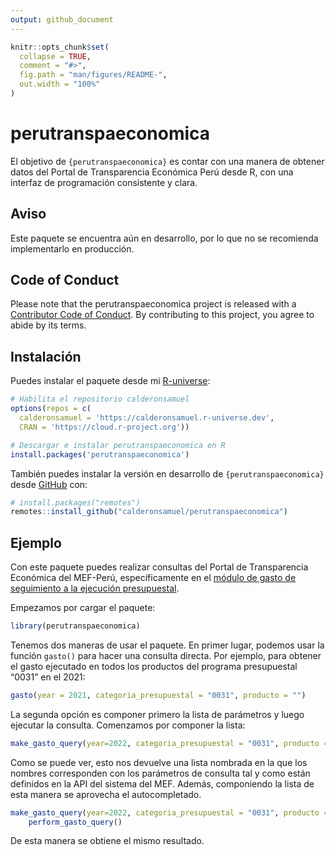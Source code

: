 ```yaml
---
output: github_document
---
```


<!-- README.md is generated from README.Rmd. Please edit that file -->

```r
knitr::opts_chunk$set(
  collapse = TRUE,
  comment = "#>",
  fig.path = "man/figures/README-",
  out.width = "100%"
)
```

# perutranspaeconomica

<!-- badges: start -->
<!-- badges: end -->

El objetivo de `{perutranspaeconomica}` es contar con una manera de obtener datos del Portal de Transparencia Económica Perú desde R, con una interfaz de programación consistente y clara.

## Aviso

Este paquete se encuentra aún en desarrollo, por lo que no se recomienda implementarlo en producción.

## Code of Conduct

Please note that the perutranspaeconomica project is released with a [Contributor Code of Conduct](https://contributor-covenant.org/version/2/1/CODE_OF_CONDUCT.html). By contributing to this project, you agree to abide by its terms.


## Instalación

Puedes instalar el paquete desde mi [R-universe](https://calderonsamuel.r-universe.dev/):

```r
# Habilita el repositorio calderonsamuel
options(repos = c(
  calderonsamuel = 'https://calderonsamuel.r-universe.dev',
  CRAN = 'https://cloud.r-project.org'))

# Descargar e instalar perutranspaeconomica en R
install.packages('perutranspaeconomica')
```


También puedes instalar la versión en desarrollo de `{perutranspaeconomica}` desde [GitHub](https://github.com/) con:

``` r
# install.packages("remotes")
remotes::install_github("calderonsamuel/perutranspaeconomica")
```

## Ejemplo

Con este paquete puedes realizar consultas del Portal de Transparencia Económica del MEF-Perú, específicamente en el [módulo de gasto de seguimiento a la ejecución presupuestal](https://www.mef.gob.pe/es/?option=com_content&language=es-ES&Itemid=100944&lang=es-ES&view=article&id=504).

Empezamos por cargar el paquete:

```r
library(perutranspaeconomica)
```

Tenemos dos maneras de usar el paquete. En primer lugar, podemos usar la función `gasto()` para hacer una consulta directa. Por ejemplo, para obtener el gasto ejecutado en todos los productos del programa presupuestal "0031" en el 2021:

```r
gasto(year = 2021, categoria_presupuestal = "0031", producto = "")
```

La segunda opción es componer primero la lista de parámetros y luego ejecutar la consulta. Comenzamos por componer la lista:

```r
make_gasto_query(year=2022, categoria_presupuestal = "0031", producto = "")
```

Como se puede ver, esto nos devuelve una lista nombrada en la que los nombres corresponden con los parámetros de consulta tal y como están definidos en la API del sistema del MEF. Además, componiendo la lista de esta manera se aprovecha el autocompletado.

```r
make_gasto_query(year=2022, categoria_presupuestal = "0031", producto = "") |> 
    perform_gasto_query()
```

De esta manera se obtiene el mismo resultado.







